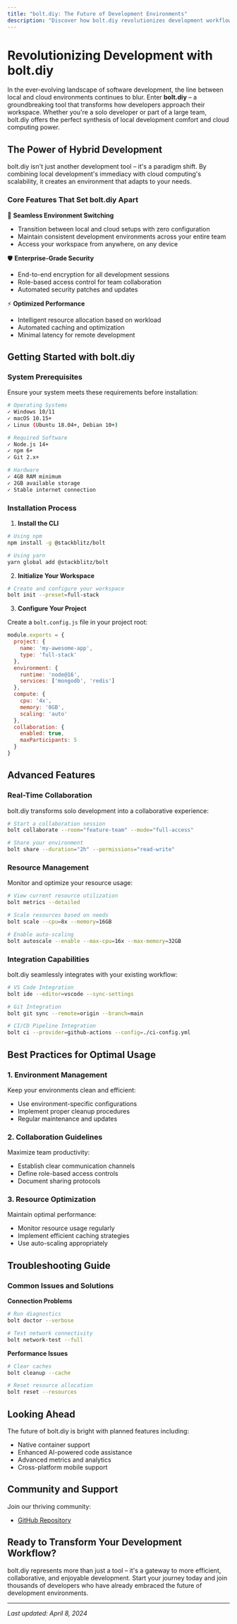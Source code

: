 ```yaml
---
title: "bolt.diy: The Future of Development Environments"
description: "Discover how bolt.diy revolutionizes development workflows by seamlessly bridging local and cloud environments, offering unprecedented flexibility and collaboration capabilities."
---
```


# Revolutionizing Development with bolt.diy

In the ever-evolving landscape of software development, the line between local and cloud environments continues to blur. Enter **bolt.diy** – a groundbreaking tool that transforms how developers approach their workspace. Whether you're a solo developer or part of a large team, bolt.diy offers the perfect synthesis of local development comfort and cloud computing power.

## The Power of Hybrid Development

bolt.diy isn't just another development tool – it's a paradigm shift. By combining local development's immediacy with cloud computing's scalability, it creates an environment that adapts to your needs.

### Core Features That Set bolt.diy Apart

🔄 **Seamless Environment Switching**
- Transition between local and cloud setups with zero configuration
- Maintain consistent development environments across your entire team
- Access your workspace from anywhere, on any device

🛡️ **Enterprise-Grade Security**
- End-to-end encryption for all development sessions
- Role-based access control for team collaboration
- Automated security patches and updates

⚡ **Optimized Performance**
- Intelligent resource allocation based on workload
- Automated caching and optimization
- Minimal latency for remote development

## Getting Started with bolt.diy

### System Prerequisites

Ensure your system meets these requirements before installation:

```bash
# Operating Systems
✓ Windows 10/11
✓ macOS 10.15+
✓ Linux (Ubuntu 18.04+, Debian 10+)

# Required Software
✓ Node.js 14+
✓ npm 6+
✓ Git 2.x+

# Hardware
✓ 4GB RAM minimum
✓ 2GB available storage
✓ Stable internet connection
```

### Installation Process

1. **Install the CLI**

```bash
# Using npm
npm install -g @stackblitz/bolt

# Using yarn
yarn global add @stackblitz/bolt
```

2. **Initialize Your Workspace**

```bash
# Create and configure your workspace
bolt init --preset=full-stack
```

3. **Configure Your Project**

Create a `bolt.config.js` file in your project root:

```javascript
module.exports = {
  project: {
    name: 'my-awesome-app',
    type: 'full-stack'
  },
  environment: {
    runtime: 'node@16',
    services: ['mongodb', 'redis']
  },
  compute: {
    cpu: '4x',
    memory: '8GB',
    scaling: 'auto'
  },
  collaboration: {
    enabled: true,
    maxParticipants: 5
  }
}
```

## Advanced Features

### Real-Time Collaboration

bolt.diy transforms solo development into a collaborative experience:

```bash
# Start a collaboration session
bolt collaborate --room="feature-team" --mode="full-access"

# Share your environment
bolt share --duration="2h" --permissions="read-write"
```

### Resource Management

Monitor and optimize your resource usage:

```bash
# View current resource utilization
bolt metrics --detailed

# Scale resources based on needs
bolt scale --cpu=8x --memory=16GB

# Enable auto-scaling
bolt autoscale --enable --max-cpu=16x --max-memory=32GB
```

### Integration Capabilities

bolt.diy seamlessly integrates with your existing workflow:

```bash
# VS Code Integration
bolt ide --editor=vscode --sync-settings

# Git Integration
bolt git sync --remote=origin --branch=main

# CI/CD Pipeline Integration
bolt ci --provider=github-actions --config=./ci-config.yml
```

## Best Practices for Optimal Usage

### 1. Environment Management

Keep your environments clean and efficient:

- Use environment-specific configurations
- Implement proper cleanup procedures
- Regular maintenance and updates

### 2. Collaboration Guidelines

Maximize team productivity:

- Establish clear communication channels
- Define role-based access controls
- Document sharing protocols

### 3. Resource Optimization

Maintain optimal performance:

- Monitor resource usage regularly
- Implement efficient caching strategies
- Use auto-scaling appropriately

## Troubleshooting Guide

### Common Issues and Solutions

**Connection Problems**
```bash
# Run diagnostics
bolt doctor --verbose

# Test network connectivity
bolt network-test --full
```

**Performance Issues**
```bash
# Clear caches
bolt cleanup --cache

# Reset resource allocation
bolt reset --resources
```

## Looking Ahead

The future of bolt.diy is bright with planned features including:

- Native container support
- Enhanced AI-powered code assistance
- Advanced metrics and analytics
- Cross-platform mobile support

## Community and Support

Join our thriving community:

- [GitHub Repository](https://github.com/stackblitz-labs/bolt.diy)

## Ready to Transform Your Development Workflow?

bolt.diy represents more than just a tool – it's a gateway to more efficient, collaborative, and enjoyable development. Start your journey today and join thousands of developers who have already embraced the future of development environments.

---

*Last updated: April 8, 2024*